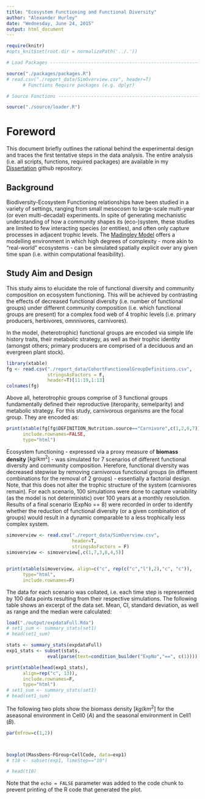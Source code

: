 ```yaml
---
title: "Ecosystem Functioning and Functional Diversity"
author: "Alexander Hurley"
date: "Wednesday, June 24, 2015"
output: html_document
---
```


```r
require(knitr)
#opts_knit$set(root.dir = normalizePath('../.'))

# Load Packages -----------------------------------------------------------

source("./packages/packages.R")
# read.csv("./report_data/SimOverview.csv", header=T)
      # Functions Require packages (e.g. dplyr)

# Source Functions --------------------------------------------------------

source("./source/loader.R")


```

# Foreword

This document briefly outlines the rational behind the experimental design
and traces the first tentative steps in the data analysis. The entire analysis
(i.e. all scripts, functions, required packages) are available in my 
[Dissertation](https://github.com/the-Hull/Diss) github repository. 

## Background

Biodiversity-Ecosystem Functioning relationships have been studied in a variety
of settings, ranging from small mesocosm to large-scale multi-year (or even multi-decadal) experiments. In spite of generating mechanistic understanding of how a community shapes
its (eco-)system, these studies are limited to few interacting species (or entities),
and often only capture processes in adjacent trophic levels.
The [Madingley Model](www.madingleymodel.org) offers a modelling environment in which
high degrees of complexity - more akin to "real-world" ecosystems - can be simulated spatially explicit over any given time span (i.e. within computational feasibility).  


## Study Aim and Design
This study aims to elucidate the role of functional diversity and community composition
on ecosystem functioning. This will be achieved by contrasting the effects of decreased
functional diversity (i.e. number of functional groups) under different community composition
(i.e. which functional groups are present) for a complex food web of 4 trophic levels
(i.e. primary producers, herbivores, omnnivores, carnivores).  

In the model, (heterotrophic) functional groups are encoded via simple life history traits, their metabolic strategy, as well as their trophic identity (amongst others; primary producers are comprised of a deciduous and an evergreen plant stock).

```r
library(xtable)
fg <- read.csv("./report_data/CohortFunctionalGroupDefinitions.csv", 
               stringsAsFactors = F,
               header=T)[11:19,1:13]
colnames(fg)

```


Above all, heterotrophic groups comprise of 3
functional groups fundamentally defined their reproductive (iteroparity, semelparity) and metabolic strategy. For this study, carnivorous organisms are the focal group. They are encoded as: 


```r
print(xtable(fg[fg$DEFINITION_Nutrition.source=="Carnivore",c(1,2,6,7)]), 
      include.rownames=FALSE,
      type="html")
```
  
  
Ecosystem functioning - expressed via a proxy measure of **biomass density** [$kg/km^{2}$] - was simulated for 7 scenarios of different functional diversity and community composition. Herefore, functional diversity was decreased stepwise by removing carnivorous functional groups (in different combinations for the removal of 2 groups) - essentially a factorial design. Note, that this does not alter the trophic structure of the system (carnivores remain). For each scenario, 100 simulations were done to capture variability (as the model is not deterministic) over 100 years at a monthly resolution. Results of a final scenario (ExpNo == 8) were recorded in order to identify whether the reduction of functional diversity (or a given combination of groups) would result in a dynamic comparable to a less trophically less complex system. 
 
 
```r
simoverview <- read.csv("./report_data/SimOverview.csv",
                        header=T,
                        stringsAsFactors = F)
simoverview <- simoverview[,c(1,7,3,8,4,5)]


print(xtable(simoverview, align=c("c", rep(c("c","l"),2),"c", "c")), 
      type="html",
      include.rownames=F)
```

The data for each scenario was collated, i.e. each time step is represented by 100 data points resulting from their respective simulations. The following table shows an excerpt of the data set. Mean, CI, standard deviation, as well as range and the median were calculated:

```r
load("./output/expdataFull.Rda")
# set1_sum <- summary_stats(set1)
# head(set1_sum)

```



```r
stats <- summary_stats(expdataFull)
exp1_stats <- subset(stats, 
               eval(parse(text=condition_builder("ExpNo","==", c(1)))))

print(xtable(head(exp1_stats), 
      align=rep("c", 13)),
      include.rownames=F,
      type="html")
# set1_sum <- summary_stats(set1)
# head(set1_sum)

```

The following two plots show the biomass density [$kg/km^{2}$] for the aseasonal environment in Cell0 (*A*) and the seasonal environment in Cell1 (*B*).

```r
par(mfrow=c(1,2))




```


```r

boxplot(MassDens~FGroup+CellCode, data=exp1)
# t10 <- subset(exp1, TimeStep=="10")

# head(t10)

```


Note that the `echo = FALSE` parameter was added to the code chunk to prevent printing of the R code that generated the plot.
